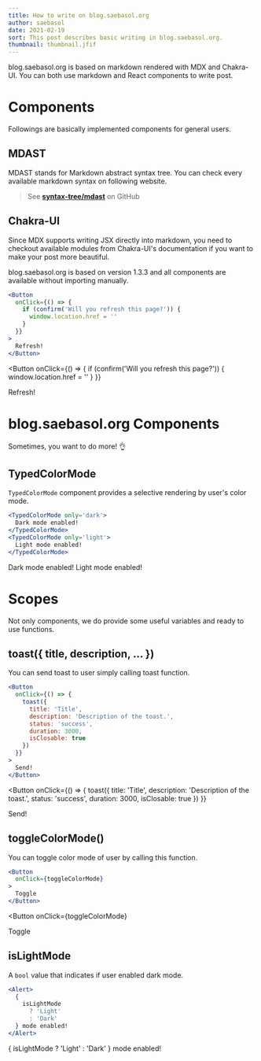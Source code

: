 ```yaml
---
title: How to write on blog.saebasol.org
author: saebasol
date: 2021-02-19
sort: This post describes basic writing in blog.saebasol.org.
thumbnail: thumbnail.jfif
---
```


blog.saebasol.org is based on markdown rendered with MDX and Chakra-UI.
You can both use markdown and React components to write post.

# Components

Followings are basically implemented components for general users.

## MDAST

MDAST stands for Markdown abstract syntax tree.
You can check every available markdown syntax on following website.

> See **[syntax-tree/mdast](https://github.com/syntax-tree/mdast#nodes)** on GitHub

## Chakra-UI

Since MDX supports writing JSX directly into markdown,
you need to checkout available modules from Chakra-UI's documentation
if you want to make your post more beautiful.

blog.saebasol.org is based on version 1.3.3 and all components are available without importing manually.

```jsx
<Button
  onClick={() => {
    if (confirm('Will you refresh this page?')) {
      window.location.href = ''
    }
  }}
>
  Refresh!
</Button>
```

<Button
  onClick={() => {
    if (confirm('Will you refresh this page?')) {
      window.location.href = ''
    }
  }}
>
  Refresh!
</Button>

# blog.saebasol.org Components

Sometimes, you want to do more! 👌

## TypedColorMode

`TypedColorMode` component provides a selective rendering by user's color mode.

```jsx
<TypedColorMode only='dark'>
  Dark mode enabled!
</TypedColorMode>
<TypedColorMode only='light'>
  Light mode enabled!
</TypedColorMode>
```

<TypedColorMode only='dark'>
  Dark mode enabled!
</TypedColorMode>
<TypedColorMode only='light'>
  Light mode enabled!
</TypedColorMode>

# Scopes

Not only components, we do provide some useful variables and ready to use functions.

## toast({ title, description, ... })

You can send toast to user simply calling toast function.

```jsx
<Button
  onClick={() => {
    toast({
      title: 'Title',
      description: 'Description of the toast.',
      status: 'success',
      duration: 3000,
      isClosable: true
    })
  }}
>
  Send!
</Button>
```

<Button
  onClick={() => {
    toast({
      title: 'Title',
      description: 'Description of the toast.',
      status: 'success',
      duration: 3000,
      isClosable: true
    })
  }}
>
  Send!
</Button>

## toggleColorMode()

You can toggle color mode of user by calling this function.

```jsx
<Button
  onClick={toggleColorMode}
>
  Toggle
</Button>
```

<Button
  onClick={toggleColorMode}
>
  Toggle
</Button>

## isLightMode

A `bool` value that indicates if user enabled dark mode.

```jsx
<Alert>
  {
    isLightMode
      ? 'Light'
      : 'Dark'
  } mode enabled!
</Alert>
```

<Alert>
  {
    isLightMode
      ? 'Light'
      : 'Dark'
  } mode enabled!
</Alert>
